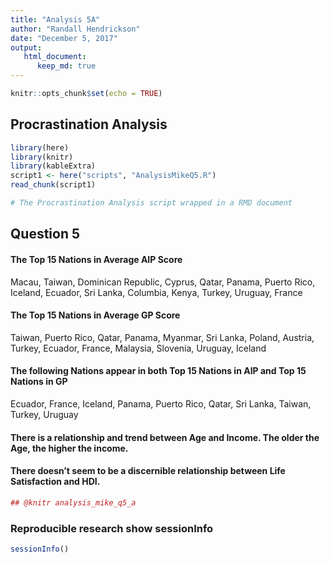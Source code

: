```yaml
---
title: "Analysis 5A"
author: "Randall Hendrickson"
date: "December 5, 2017"
output: 
   html_document:
      keep_md: true
---
```


```r
knitr::opts_chunk$set(echo = TRUE)
```

## Procrastination Analysis

```r
library(here)
library(knitr)
library(kableExtra)
script1 <- here("scripts", "AnalysisMikeQ5.R")
read_chunk(script1)
```


```r

# The Procrastination Analysis script wrapped in a RMD document

```

## Question 5

#### The Top 15 Nations in Average AIP Score
Macau, Taiwan, Dominican Republic, Cyprus, Qatar, Panama, Puerto Rico, Iceland, Ecuador, Sri Lanka, Columbia, Kenya, Turkey, Uruguay, France

#### The Top 15 Nations in Average GP Score
Taiwan, Puerto Rico, Qatar, Panama, Myanmar, Sri Lanka, Poland, Austria, Turkey, Ecuador, France, Malaysia, Slovenia, Uruguay, Iceland

#### The following Nations appear in both Top 15 Nations in AIP and Top 15 Nations in GP
Ecuador, France, Iceland, Panama, Puerto Rico, Qatar, Sri Lanka, Taiwan, Turkey, Uruguay 

#### There is a relationship and trend between Age and Income. The older the Age, the higher the income.

#### There doesn't seem to be a discernible relationship between Life Satisfaction and HDI.



```r
## @knitr analysis_mike_q5_a
```

### Reproducible research show sessionInfo

```r
sessionInfo()
```
